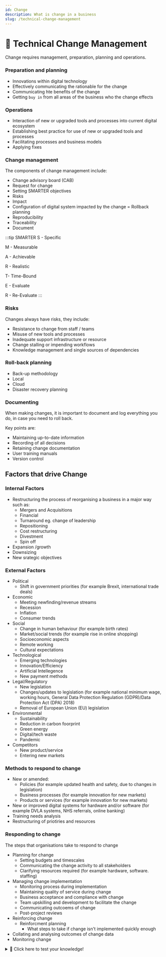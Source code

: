 ```yaml
---
id: Change
description: What is change in a business
slug: /technical-change-management
---
```


# 🔄 Technical Change Management


Change requires management, preparation, planning and operations. 

### Preparation and planning

- Innovations within digital technology
- Effectively communicating the rationable for the change
- Communicating hte benefits of the change
- Getting `buy in` from all areas of the business who the change effects

### Operations

- Interaction of new or upgraded tools and processes into current digital ecosystem
- Establishing best practice for use of new or upgraded tools and processes
- Facilitating processes and business models
- Applying fixes


### Change management

The components of change management include:


- Change advisory board (CAB)
- Request for change
- Setting SMARTER objectives
- Risks
- Impact
- Configuration of digital system impacted by the change
= Rollback planning
- Reproducibility
- Traceability
- Document


:::tip SMARTER
S - Specific


M - Measurable


A - Achievable


R - Realistic


T- Time-Bound


E - Evaluate


R - Re-Evaluate
:::

### Risks
Changes always have risks, they include:

- Resistance to change from staff / teams
- Misuse of new tools and processes
- Inadequate support infrastructure or resource
- Change stalling or impending workflows
- Knowledge management and single sources of dependencies

### Roll-back planning

- Back-up methodology
- Local
- Cloud
- Disaster recovery planning

### Documenting

When making changes, it is important to document and log everything you do, in case you need to roll back. 

Key points are:

- Maintaining up-to-date information
- Recording of all decisions
- Retaining change documentation
- User training manuals
- Version control

## Factors that drive Change

### Internal Factors
- Restructuring the process of reorganising a business in a major way such as:
    - Mergers and Acquisitions
    - Financial
    - Turnaround eg. change of leadership
    - Repositioning
    - Cost restructuring
    - Divestment
    - Spin off
- Expansion /growth
- Downsizing
- New srategic objectives

### External Factors

- Political
    - Shift in government priorities (for example Brexit, international trade deals)
- Economic
    - Meeting newfinding/revenue streams
    - Recession
    - Inflation
    - Consumer trends
- Social
    - Change in human behaviour (for example birth rates)
    - Market/social trends (for example rise in online shopping)
    - Socioeconomic aspects
    - Remote working
    - Cultural expectations
- Technological
    - Emerging technologies
    - Innovation/Efficiency
    - Artificial Intellegence
    - New payment methods
- Legal/Regulatory
    - New legislation
    - Changes/updates to legislation (for example national minimum wage, working hours, General Data Protection Regulation (GDPR)/Data Protection Act (DPA) 2018)
    - Removal of European Union (EU) legislation
- Environmental
    - Sustainability
    - Reduction in carbon foorprint
    - Green energy
    - Digital/tech waste
    - Pandemic
- Competitors
    - New product/service
    - Entering new markets


### Methods to respond to change
- New or amended:
    - Policies (for example updated health and safety, due to changes in legislation)
    - Business processes (for example innovation for new markets)
    - Products or services (for example innovation for new markets)
- New or improved digital systems for hardware and/or software (for example DVLA systems, NHS referrals, online banking)
- Training needs analysis
- Restructuring of priotiries and resources 

### Responding to change

The steps that organisations take to respond to change

- Planning for change
    - Setting budgets and timescales
    - Communicating the change activity to all stakeholders
    - Clarifying resources required (for example hardware, software. staffing)
- Managing change implementation
    - Monitoring process during implementation
    - Maintaining quality of service during change
    - Business acceptance and compliance with change
    - Team upskilling and development to facilitate the change
    - Communicating outcoems of change
    - Post-project reviews
- Reinforcing change
    - Reinforcment planning
        - What steps to take if change isn't implemented quickly enough
- Collating and analysing outcomes of change data
- Monitoring change


<details>
  <summary>🧠 Click here to test your knowledge! </summary>

<iframe src="https://quizlet.com/659639538/match/embed?i=3loczc&x=1jj1" height="500" width="100%"></iframe>

</details>